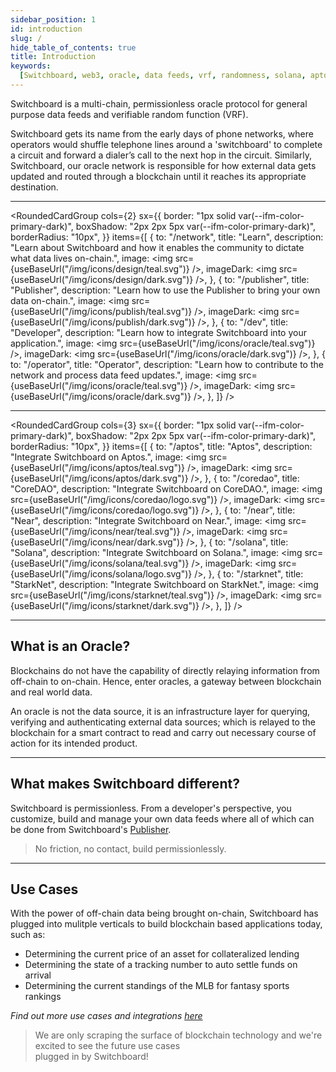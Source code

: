```yaml
---
sidebar_position: 1
id: introduction
slug: /
hide_table_of_contents: true
title: Introduction
keywords:
  [Switchboard, web3, oracle, data feeds, vrf, randomness, solana, aptos, near]
---
```



Switchboard is a multi-chain, permissionless oracle protocol for general purpose
data feeds and verifiable random function (VRF).

Switchboard gets its name from the early days of phone networks, where operators
would shuffle telephone lines around a 'switchboard' to complete a circuit and
forward a dialer’s call to the next hop in the circuit. Similarly, Switchboard,
our oracle network is responsible for how external data gets updated and routed
through a blockchain until it reaches its appropriate destination.

<hr />

<RoundedCardGroup
  cols={2}
  sx={{
    border: "1px solid var(--ifm-color-primary-dark)",
    boxShadow: "2px 2px 5px var(--ifm-color-primary-dark)",
    borderRadius: "10px",
  }}
  items={[
    {
      to: "/network",
      title: "Learn",
      description:
        "Learn about Switchboard and how it enables the community to dictate what data lives on-chain.",
      image: <img src={useBaseUrl("/img/icons/design/teal.svg")} />,
      imageDark: <img src={useBaseUrl("/img/icons/design/dark.svg")} />,
    },
    {
      to: "/publisher",
      title: "Publisher",
      description:
        "Learn how to use the Publisher to bring your own data on-chain.",
      image: <img src={useBaseUrl("/img/icons/publish/teal.svg")} />,
      imageDark: <img src={useBaseUrl("/img/icons/publish/dark.svg")} />,
    },
    {
      to: "/dev",
      title: "Developer",
      description: "Learn how to integrate Switchboard into your application.",
      image: <img src={useBaseUrl("/img/icons/oracle/teal.svg")} />,
      imageDark: <img src={useBaseUrl("/img/icons/oracle/dark.svg")} />,
    },
    {
      to: "/operator",
      title: "Operator",
      description:
        "Learn how to contribute to the network and process data feed updates.",
      image: <img src={useBaseUrl("/img/icons/oracle/teal.svg")} />,
      imageDark: <img src={useBaseUrl("/img/icons/oracle/dark.svg")} />,
    },
  ]}
/>

<hr />

<RoundedCardGroup
  cols={3}
  sx={{
    border: "1px solid var(--ifm-color-primary-dark)",
    boxShadow: "2px 2px 5px var(--ifm-color-primary-dark)",
    borderRadius: "10px",
  }}
  items={[
    {
      to: "/aptos",
      title: "Aptos",
      description: "Integrate Switchboard on Aptos.",
      image: <img src={useBaseUrl("/img/icons/aptos/teal.svg")} />,
      imageDark: <img src={useBaseUrl("/img/icons/aptos/dark.svg")} />,
    },
    {
      to: "/coredao",
      title: "CoreDAO",
      description: "Integrate Switchboard on CoreDAO.",
      image: <img src={useBaseUrl("/img/icons/coredao/logo.svg")} />,
      imageDark: <img src={useBaseUrl("/img/icons/coredao/logo.svg")} />,
    },
    {
      to: "/near",
      title: "Near",
      description: "Integrate Switchboard on Near.",
      image: <img src={useBaseUrl("/img/icons/near/teal.svg")} />,
      imageDark: <img src={useBaseUrl("/img/icons/near/dark.svg")} />,
    },
    {
      to: "/solana",
      title: "Solana",
      description: "Integrate Switchboard on Solana.",
      image: <img src={useBaseUrl("/img/icons/solana/teal.svg")} />,
      imageDark: <img src={useBaseUrl("/img/icons/solana/logo.svg")} />,
    },
    {
      to: "/starknet",
      title: "StarkNet",
      description: "Integrate Switchboard on StarkNet.",
      image: <img src={useBaseUrl("/img/icons/starknet/teal.svg")} />,
      imageDark: <img src={useBaseUrl("/img/icons/starknet/dark.svg")} />,
    },
  ]}
/>

<hr />

## What is an Oracle?

Blockchains do not have the capability of directly relaying information from
off-chain to on-chain. Hence, enter oracles, a gateway between blockchain and
real world data.

An oracle is not the data source, it is an infrastructure layer for querying,
verifying and authenticating external data sources; which is relayed to the
blockchain for a smart contract to read and carry out necessary course of action
for its intended product.

<hr />

## What makes Switchboard different?

Switchboard is permissionless. From a developer's perspective, you customize,
build and manage your own data feeds where all of which can be done from
Switchboard's [Publisher](https://app.switchboard.xyz).

> No friction, no contact, build permissionlessly.

<hr />

## Use Cases

With the power of off-chain data being brought on-chain, Switchboard has plugged
into mulitple verticals to build blockchain based applications today, such as:

- Determining the current price of an asset for collateralized lending
- Determining the state of a tracking number to auto settle funds on arrival
- Determining the current standings of the MLB for fantasy sports rankings

_Find out more use cases and integrations
[here](/faq#use-cases-and-integrations)_

> We are only scraping the surface of blockchain technology and we're excited to
> see the future use cases  
> plugged in by Switchboard!
